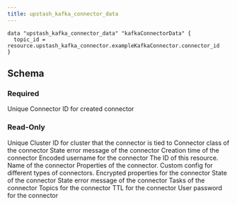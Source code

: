 ```yaml
---
title: upstash_kafka_connector_data
---
```


<RequestExample>

```hcl example.tf
data "upstash_kafka_connector_data" "kafkaConnectorData" {
  topic_id = resource.upstash_kafka_connector.exampleKafkaConnector.connector_id
}
```

</RequestExample>

## Schema

### Required

<ParamField query="connector_id" type="string" required>
  Unique Connector ID for created connector
</ParamField>

### Read-Only

<ResponseField name="cluster_id" type="string">
  Unique Cluster ID for cluster that the connector is tied to
</ResponseField>

<ResponseField name="connector_class" type="string">
  Connector class of the connector
</ResponseField>

<ResponseField name="connector_state" type="string">
  State error message of the connector
</ResponseField>

<ResponseField name="creation_time" type="number">
  Creation time of the connector
</ResponseField>

<ResponseField name="encoded_username" type="string">
  Encoded username for the connector
</ResponseField>

<ResponseField name="id" type="string">
  The ID of this resource.
</ResponseField>

<ResponseField name="name" type="string">
  Name of the connector
</ResponseField>

<ResponseField name="properties" type="string">
  Properties of the connector. Custom config for different types of connectors.
</ResponseField>

<ResponseField name="properties_encrypted" type="string">
  Encrypted properties for the connector
</ResponseField>

<ResponseField name="state" type="string">
  State of the connector
</ResponseField>

<ResponseField name="state_error_message" type="string">
  State error message of the connector
</ResponseField>

<ResponseField name="task" type="list(map(string))">
  Tasks of the connector
</ResponseField>

<ResponseField name="topics" type="list(string)">
  Topics for the connector
</ResponseField>

<ResponseField name="ttl" type="number">
  TTL for the connector
</ResponseField>

<ResponseField name="user_password" type="string">
  User password for the connector
</ResponseField>
